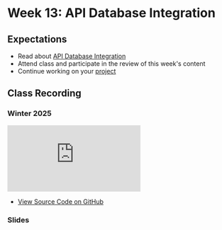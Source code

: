 
# Week 13: API Database Integration

## Expectations

- Read about [API Database Integration](/week-13/api-database-integration)
- Attend class and participate in the review of this week's content
- Continue working on your [project](/week-13/project)

## Class Recording

### Winter 2025

<iframe
  style={{ width: "100%", aspectRatio: "16/9" }}
  src="https://www.youtube.com/embed/BOWNqkdVt_o?si=tcrJto-Fky8WpVs1"
  title="YouTube video player"
  referrerpolicy="strict-origin-when-cross-origin"
  frameborder="0"
  allow="accelerometer; autoplay; clipboard-write; encrypted-media; gyroscope; picture-in-picture; web-share"
  allowFullScreen="allowFullScreen"
></iframe>

- [View Source Code on GitHub ](https://github.com/warsylewicz/webdev2-demos/tree/13668bd63577c4a609c9967b174c8e521271f8ca/app/week-13)

### Slides


<Slideshow file="/week-13/slides" />
